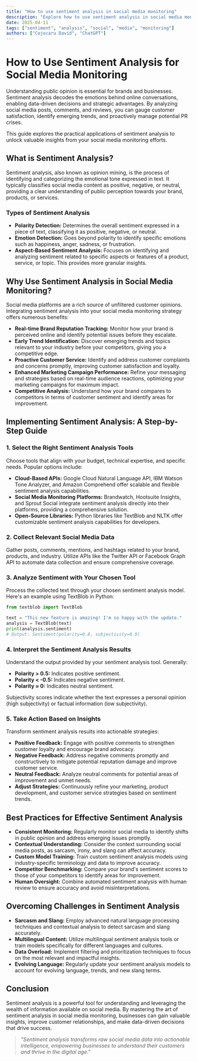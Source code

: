 ```yaml
---
title: "How to use sentiment analysis in social media monitoring"
description: "Explore how to use sentiment analysis in social media monitoring in this detailed guide, offering insights, strategies, and practical tips to enhance your understanding and application of the topic."
date: 2025-04-11
tags: ["sentiment", "analysis", "social", "media", "monitoring"]
authors: ["Cojocaru David", "ChatGPT"]
---
```


# How to Use Sentiment Analysis for Social Media Monitoring

Understanding public opinion is essential for brands and businesses. Sentiment analysis decodes the emotions behind online conversations, enabling data-driven decisions and strategic advantages. By analyzing social media posts, comments, and reviews, you can gauge customer satisfaction, identify emerging trends, and proactively manage potential PR crises.

This guide explores the practical applications of sentiment analysis to unlock valuable insights from your social media monitoring efforts.

## What is Sentiment Analysis?

Sentiment analysis, also known as opinion mining, is the process of identifying and categorizing the emotional tone expressed in text. It typically classifies social media content as positive, negative, or neutral, providing a clear understanding of public perception towards your brand, products, or services.

### Types of Sentiment Analysis

- **Polarity Detection:** Determines the overall sentiment expressed in a piece of text, classifying it as positive, negative, or neutral.
- **Emotion Detection:** Goes beyond polarity to identify specific emotions such as happiness, anger, sadness, or frustration.
- **Aspect-Based Sentiment Analysis:** Focuses on identifying and analyzing sentiment related to specific aspects or features of a product, service, or topic. This provides more granular insights.

## Why Use Sentiment Analysis in Social Media Monitoring?

Social media platforms are a rich source of unfiltered customer opinions. Integrating sentiment analysis into your social media monitoring strategy offers numerous benefits:

- **Real-time Brand Reputation Tracking:** Monitor how your brand is perceived online and identify potential issues before they escalate.
- **Early Trend Identification:** Discover emerging trends and topics relevant to your industry before your competitors, giving you a competitive edge.
- **Proactive Customer Service:** Identify and address customer complaints and concerns promptly, improving customer satisfaction and loyalty.
- **Enhanced Marketing Campaign Performance:** Refine your messaging and strategies based on real-time audience reactions, optimizing your marketing campaigns for maximum impact.
- **Competitive Analysis:** Understand how your brand compares to competitors in terms of customer sentiment and identify areas for improvement.

## Implementing Sentiment Analysis: A Step-by-Step Guide

### 1. Select the Right Sentiment Analysis Tools

Choose tools that align with your budget, technical expertise, and specific needs. Popular options include:

- **Cloud-Based APIs:** Google Cloud Natural Language API, IBM Watson Tone Analyzer, and Amazon Comprehend offer scalable and flexible sentiment analysis capabilities.
- **Social Media Monitoring Platforms:** Brandwatch, Hootsuite Insights, and Sprout Social integrate sentiment analysis directly into their platforms, providing a comprehensive solution.
- **Open-Source Libraries:** Python libraries like TextBlob and NLTK offer customizable sentiment analysis capabilities for developers.

### 2. Collect Relevant Social Media Data

Gather posts, comments, mentions, and hashtags related to your brand, products, and industry. Utilize APIs like the Twitter API or Facebook Graph API to automate data collection and ensure comprehensive coverage.

### 3. Analyze Sentiment with Your Chosen Tool

Process the collected text through your chosen sentiment analysis model. Here's an example using TextBlob in Python:

```python
from textblob import TextBlob

text = "This new feature is amazing! I'm so happy with the update."
analysis = TextBlob(text)
print(analysis.sentiment)
# Output: Sentiment(polarity=0.8, subjectivity=0.9)
```

### 4. Interpret the Sentiment Analysis Results

Understand the output provided by your sentiment analysis tool. Generally:

- **Polarity > 0.5:** Indicates positive sentiment.
- **Polarity < -0.5:** Indicates negative sentiment.
- **Polarity ≈ 0:** Indicates neutral sentiment.

Subjectivity scores indicate whether the text expresses a personal opinion (high subjectivity) or factual information (low subjectivity).

### 5. Take Action Based on Insights

Transform sentiment analysis results into actionable strategies:

- **Positive Feedback:** Engage with positive comments to strengthen customer loyalty and encourage brand advocacy.
- **Negative Feedback:** Address negative comments promptly and constructively to mitigate potential reputation damage and improve customer service.
- **Neutral Feedback:** Analyze neutral comments for potential areas of improvement and unmet needs.
- **Adjust Strategies:** Continuously refine your marketing, product development, and customer service strategies based on sentiment trends.

## Best Practices for Effective Sentiment Analysis

- **Consistent Monitoring:** Regularly monitor social media to identify shifts in public opinion and address emerging issues promptly.
- **Contextual Understanding:** Consider the context surrounding social media posts, as sarcasm, irony, and slang can affect accuracy.
- **Custom Model Training:** Train custom sentiment analysis models using industry-specific terminology and data to improve accuracy.
- **Competitor Benchmarking:** Compare your brand's sentiment scores to those of your competitors to identify areas for improvement.
- **Human Oversight:** Combine automated sentiment analysis with human review to ensure accuracy and avoid misinterpretations.

## Overcoming Challenges in Sentiment Analysis

- **Sarcasm and Slang:** Employ advanced natural language processing techniques and contextual analysis to detect sarcasm and slang accurately.
- **Multilingual Content:** Utilize multilingual sentiment analysis tools or train models specifically for different languages and cultures.
- **Data Overload:** Implement filtering and prioritization techniques to focus on the most relevant and impactful insights.
- **Evolving Language:** Regularly update your sentiment analysis models to account for evolving language, trends, and new slang terms.

## Conclusion

Sentiment analysis is a powerful tool for understanding and leveraging the wealth of information available on social media. By mastering the art of sentiment analysis in social media monitoring, businesses can gain valuable insights, improve customer relationships, and make data-driven decisions that drive success.

> _"Sentiment analysis transforms raw social media data into actionable intelligence, empowering businesses to understand their customers and thrive in the digital age."_

